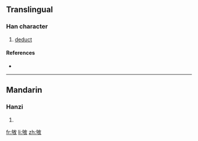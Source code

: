 ==Translingual==

===Han character===
{{Han char|rn=66|rad=攴|as=05|sn=9|four=|canj=心口人大 (PROK)}}

# [[deduct]]

====References====
* {{Han ref|kx=0469.200|dkj=13156|dj=0819.070|hdz=21455.060|uh=6542|ud=25922}}

----

==Mandarin==

===Hanzi===
{{cmn-hanzi|pin=[[kòu]] ([[kou4]])|wg=k'ou<sup>4</sup>}}

# {{defn|Mandarin|sort=攴05}}

[[fr:敂]]
[[li:敂]]
[[zh:敂]]